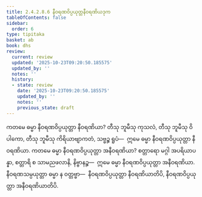 ```yaml
---
title: 2.4.2.8.6 နီဝရဏဝိပ္ပယုတ္တနီဝရဏိယဒုက
tableOfContents: false
sidebar:
  order: 6
type: tipitaka
basket: ab
book: dhs
review:
  current: review
  updated: '2025-10-23T09:20:50.185575'
  updated_by: ''
  notes: ''
  history:
  - state: review
    date: '2025-10-23T09:20:50.185575'
    updated_by: ''
    notes: ''
    previous_state: draft
---
```



<ReviewStatus review={frontmatter.review} showDetails={true} />

<HypothesisAnnotation frontmatter={frontmatter} />

<DynamicBreadcrumb />

<Division number="1513" book="dhs" e="ch" v="29" p="285">

<Paragraph number="2224" book="dhs">
ကတမေ ဓမ္မာ နီဝရဏဝိပ္ပယုတ္တာ နီဝရဏိယာ? တီသု ဘူမီသု ကုသလံ, တီသု ဘူမီသု ဝိပါကော, တီသု ဘူမီသု ကိရိယာဗျာကတံ, သဗ္ဗဉ္စ ရူပံ—  ဣမေ ဓမ္မာ နီဝရဏဝိပ္ပယုတ္တာ နီဝရဏိယာ.
</Paragraph>

</Division>
<Division number="1514" book="dhs" e="ch" v="29" p="285">

<Paragraph number="2225" book="dhs">
ကတမေ ဓမ္မာ နီဝရဏဝိပ္ပယုတ္တာ အနီဝရဏိယာ? စတ္တာရော မဂ္ဂါ အပရိယာပန္နာ, စတ္တာရိ စ သာမညဖလာနိ, နိဗ္ဗာနဉ္စ—  ဣမေ ဓမ္မာ နီဝရဏဝိပ္ပယုတ္တာ အနီဝရဏိယာ. နီဝရဏသမ္ပယုတ္တာ ဓမ္မာ န ဝတ္တဗ္ဗာ—  နီဝရဏဝိပ္ပယုတ္တာ နီဝရဏိယာတိပိ, နီဝရဏဝိပ္ပယုတ္တာ အနီဝရဏိယာတိပိ.
</Paragraph>
</Division>